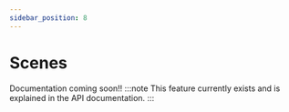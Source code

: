 ```yaml
---
sidebar_position: 8
---
```


# Scenes

Documentation coming soon!!
:::note
This feature currently exists and is explained in the API documentation.
:::

